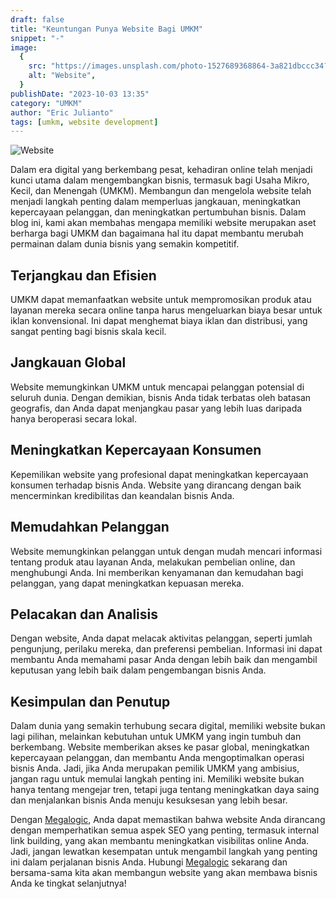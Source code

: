 ```yaml
---
draft: false
title: "Keuntungan Punya Website Bagi UMKM"
snippet: "-"
image:
  {
    src: "https://images.unsplash.com/photo-1527689368864-3a821dbccc34?&fit=crop&w=430&h=240",
    alt: "Website",
  }
publishDate: "2023-10-03 13:35"
category: "UMKM"
author: "Eric Julianto"
tags: [umkm, website development]
---
```


![Website](https://images.unsplash.com/photo-1527689368864-3a821dbccc34)

Dalam era digital yang berkembang pesat, kehadiran online telah menjadi kunci utama dalam mengembangkan bisnis, termasuk bagi Usaha Mikro, Kecil, dan Menengah (UMKM). Membangun dan mengelola website telah menjadi langkah penting dalam memperluas jangkauan, meningkatkan kepercayaan pelanggan, dan meningkatkan pertumbuhan bisnis. Dalam blog ini, kami akan membahas mengapa memiliki website merupakan aset berharga bagi UMKM dan bagaimana hal itu dapat membantu merubah permainan dalam dunia bisnis yang semakin kompetitif.

## Terjangkau dan Efisien

UMKM dapat memanfaatkan website untuk mempromosikan produk atau layanan mereka secara online tanpa harus mengeluarkan biaya besar untuk iklan konvensional. Ini dapat menghemat biaya iklan dan distribusi, yang sangat penting bagi bisnis skala kecil.

## Jangkauan Global

Website memungkinkan UMKM untuk mencapai pelanggan potensial di seluruh dunia. Dengan demikian, bisnis Anda tidak terbatas oleh batasan geografis, dan Anda dapat menjangkau pasar yang lebih luas daripada hanya beroperasi secara lokal.

## Meningkatkan Kepercayaan Konsumen

Kepemilikan website yang profesional dapat meningkatkan kepercayaan konsumen terhadap bisnis Anda. Website yang dirancang dengan baik mencerminkan kredibilitas dan keandalan bisnis Anda.

## Memudahkan Pelanggan

Website memungkinkan pelanggan untuk dengan mudah mencari informasi tentang produk atau layanan Anda, melakukan pembelian online, dan menghubungi Anda. Ini memberikan kenyamanan dan kemudahan bagi pelanggan, yang dapat meningkatkan kepuasan mereka.

## Pelacakan dan Analisis

Dengan website, Anda dapat melacak aktivitas pelanggan, seperti jumlah pengunjung, perilaku mereka, dan preferensi pembelian. Informasi ini dapat membantu Anda memahami pasar Anda dengan lebih baik dan mengambil keputusan yang lebih baik dalam pengembangan bisnis Anda.

## Kesimpulan dan Penutup

Dalam dunia yang semakin terhubung secara digital, memiliki website bukan lagi pilihan, melainkan kebutuhan untuk UMKM yang ingin tumbuh dan berkembang. Website memberikan akses ke pasar global, meningkatkan kepercayaan pelanggan, dan membantu Anda mengoptimalkan operasi bisnis Anda. Jadi, jika Anda merupakan pemilik UMKM yang ambisius, jangan ragu untuk memulai langkah penting ini. Memiliki website bukan hanya tentang mengejar tren, tetapi juga tentang meningkatkan daya saing dan menjalankan bisnis Anda menuju kesuksesan yang lebih besar.

Dengan <a href="/pricing" class="text-blue-500" target="_blank" >Megalogic</a>, Anda dapat memastikan bahwa website Anda dirancang dengan memperhatikan semua aspek SEO yang penting, termasuk internal link building, yang akan membantu meningkatkan visibilitas online Anda. Jadi, jangan lewatkan kesempatan untuk mengambil langkah yang penting ini dalam perjalanan bisnis Anda. Hubungi <a href="/pricing" class="text-blue-500" target="_blank" >Megalogic</a> sekarang dan bersama-sama kita akan membangun website yang akan membawa bisnis Anda ke tingkat selanjutnya!
